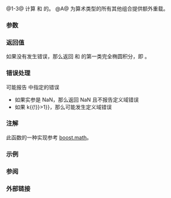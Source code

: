 {{cpp/title|ellint_1|ellint_1f|ellint_1l}}
{{cpp/numeric/special_functions/navbar}}
{{dcl begin}}
{{dcl header|cmath}}
{{dcl rev multi|num=1|since1=c++17|dcl1=
float       ellint_1 ( float k, float phi );
double      ellint_1 ( double k, double phi );
long double ellint_1 ( long double k, long double phi );
|since2=c++23|dcl2=
/* 浮点数类型 */ ellint_1( /* 浮点数类型 */ k,
                                    /* 浮点数类型 */ phi );
}}
{{dcl|num=2|since=c++17|
float       ellint_1f( float k, float phi );
}}
{{dcl|num=3|since=c++17|
long double ellint_1l( long double k, long double phi );
}}
{{dcl h|[[#注解|额外重载]]}}
{{dcl header|cmath}}
{{dcl|num=A|since=c++17|
template&lt; class Arithmetic1, class Arithmetic2 &gt;
/* 公共浮点数类型 */
    ellint_1( Arithmetic1 k, Arithmetic2 phi );
}}
{{dcl end}}

@1-3@ 计算 {{c|k}} 和 {{c|phi}} 的{{enwiki|Elliptic integral#Elliptic integral of the first kind|第一类不完全椭圆积分}}。{{rev inl|since=c++23|标准库提供所有以无 cv 限定的浮点数类型作为形参 {{c|k}} 和 {{c|phi}} 的类型的 {{tt|std::ellint_1}} 重载。}}
@A@ 为算术类型的所有其他组合提供额外重载。

===参数===
{{par begin}}
{{par|k|椭圆模或离心率（浮点数或整数）}}
{{par|phi|雅可比振幅（浮点数或整数，以弧度计量）}}
{{par end}}

===返回值===
如果没有发生错误，那么返回 {{c|k}} 和 {{c|phi}} 的第一类完全椭圆积分，即 {{math|{{minteg|0|phi|{{mfrac|dθ|{{mrad|1-k{{su|p=2}}sin{{su|p=2}}θ}}}}}}}}。

===错误处理===
可能报告 {{lc|math_errhandling}} 中指定的错误
* 如果实参是 NaN，那么返回 NaN 且不报告定义域错误
* 如果 {{math|{{!}}k{{!}}&gt;1}}，那么可能发生定义域错误

===注解===
{{cpp/numeric/special functions/older impl note}}

此函数的一种实现参考 [https://www.boost.org/doc/libs/release/libs/math/doc/html/math_toolkit/ellint/ellint_1.html boost.math]。

{{cpp/numeric/special functions/additional overload note|ellint1}}

===示例===
{{example
|code=
#include &lt;cmath&gt;
#include &lt;iostream&gt;
#include &lt;numbers&gt;

int main()
{
    const double hpi = std::numbers::pi / 2.0;
    
    std::cout &lt;&lt; "F(0,π/2)  = " &lt;&lt; std::ellint_1(0, hpi) &lt;&lt; '\n'
              &lt;&lt; "F(0,-π/2) = " &lt;&lt; std::ellint_1(0, -hpi) &lt;&lt; '\n'
              &lt;&lt; "π/2       = " &lt;&lt; hpi &lt;&lt; '\n'
              &lt;&lt; "F(0.7,0)  = " &lt;&lt; std::ellint_1(0.7, 0) &lt;&lt; '\n';
}
|output=
F(0,π/2)  = 1.5708
F(0,-π/2) = -1.5708
π/2       = 1.5708
F(0.7,0)  = 0
}}

===参阅===
{{dsc begin}}
{{dsc inc|cpp/numeric/special functions/dsc comp_ellint_1}}
{{dsc end}}

===外部链接===
{{eli|[https://mathworld.wolfram.com/EllipticIntegraloftheFirstKind.html Weisstein, Eric W. “第一类椭圆积分”]来自 MathWorld--A Wolfram Web Resource。}}

{{langlinks|de|en|es|fr|it|ja|pt|ru}}